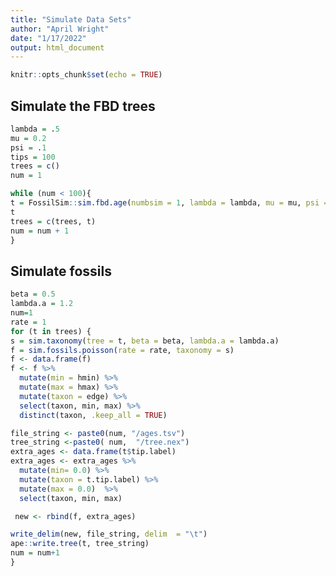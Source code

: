 ```yaml
---
title: "Simulate Data Sets"
author: "April Wright"
date: "1/17/2022"
output: html_document
---
```


```r
knitr::opts_chunk$set(echo = TRUE)
```

## Simulate the FBD trees


```r
lambda = .5
mu = 0.2
psi = .1
tips = 100
trees = c()
num = 1

while (num < 100){
t = FossilSim::sim.fbd.age(numbsim = 1, lambda = lambda, mu = mu, psi = psi, age = 10)
t
trees = c(trees, t)
num = num + 1
}
```

## Simulate fossils
```r
beta = 0.5
lambda.a = 1.2
num=1
rate = 1
for (t in trees) {
s = sim.taxonomy(tree = t, beta = beta, lambda.a = lambda.a)
f = sim.fossils.poisson(rate = rate, taxonomy = s)
f <- data.frame(f)
f <- f %>% 
  mutate(min = hmin) %>% 
  mutate(max = hmax) %>% 
  mutate(taxon = edge) %>% 
  select(taxon, min, max) %>% 
  distinct(taxon, .keep_all = TRUE)

file_string <- paste0(num, "/ages.tsv")
tree_string <-paste0( num,  "/tree.nex")
extra_ages <- data.frame(t$tip.label)
extra_ages <- extra_ages %>% 
  mutate(min= 0.0) %>% 
  mutate(taxon = t.tip.label) %>% 
  mutate(max = 0.0)  %>% 
  select(taxon, min, max) 

 new <- rbind(f, extra_ages)

write_delim(new, file_string, delim  = "\t")
ape::write.tree(t, tree_string)
num = num+1
}
```

